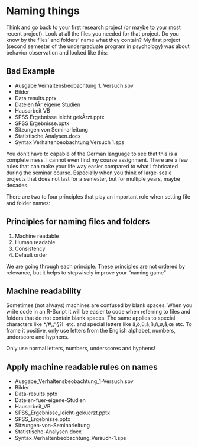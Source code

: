 # Naming things

Think and go back to your first research project (or maybe to your most recent project). 
Look at all the files you needed for that project. 
Do you know by the files' and folders' name what they contain? 
My first project (second semester of the undergraduate program in psychology) was about behavior observation and looked like this:

::: callout-caution

## Bad Example

-   Ausgabe Verhaltensbeobachtung 1. Versuch.spv
-   Bilder
-   Data results.pptx
-   Dateien fÅr eigene Studien
-   Hausarbeit VB
-   SPSS Ergebnisse leicht gekÅrzt.pptx
-   SPSS Ergebnisse.pptx
-   Sitzungen von Seminarleitung
-   Statistische Analysen.docx
-   Syntax Verhaltenbeobachtung Versuch 1.sps
:::

You don't have to capable of the German language to see that this is a complete mess.
I cannot even find my course assignment.
There are a few rules that can make your life way easier compared to what I fabricated during the seminar course.
Especially when you think of large-scale projects that does not last for a semester, but for multiple years, maybe decades.

There are two to four principles that play an important role when setting file and folder names:

::: callout-important
## Principles for naming files and folders

1.  Machine readable
2.  Human readable
3.  Consistency
4.  Default order
:::

We are going through each principle.
These principles are not ordered by relevance, but it helps to stepwisely improve your "naming game"

## Machine readability

Sometimes (not always) machines are confused by blank spaces.
When you write code in an R-Script it will be easier to code when referring to files and folders that do not contain blank spaces.
The same applies to special characters like \*/#,;"§?! \ etc. and special letters like ä,ö,ü,ã,ß,ñ,ø,å,œ etc.
To frame it positive, only use letters from the English alphabet, numbers, underscore and hyphens.

:::{.callout-tip}

Only use normal letters, numbers, underscores and hyphens!

:::

:::{.callout-note}

## Apply machine readable rules on names

-   Ausgabe_Verhaltensbeobachtung_1-Versuch.spv
-   Bilder
-   Data-results.pptx
-   Dateien-fuer-eigene-Studien
-   Hausarbeit_VB
-   SPSS_Ergebnisse_leicht-gekuerzt.pptx
-   SPSS_Ergebnisse.pptx
-   Sitzungen-von-Seminarleitung
-   Statistische-Analysen.docx
-   Syntax_Verhaltenbeobachtung_Versuch-1.sps

:::

